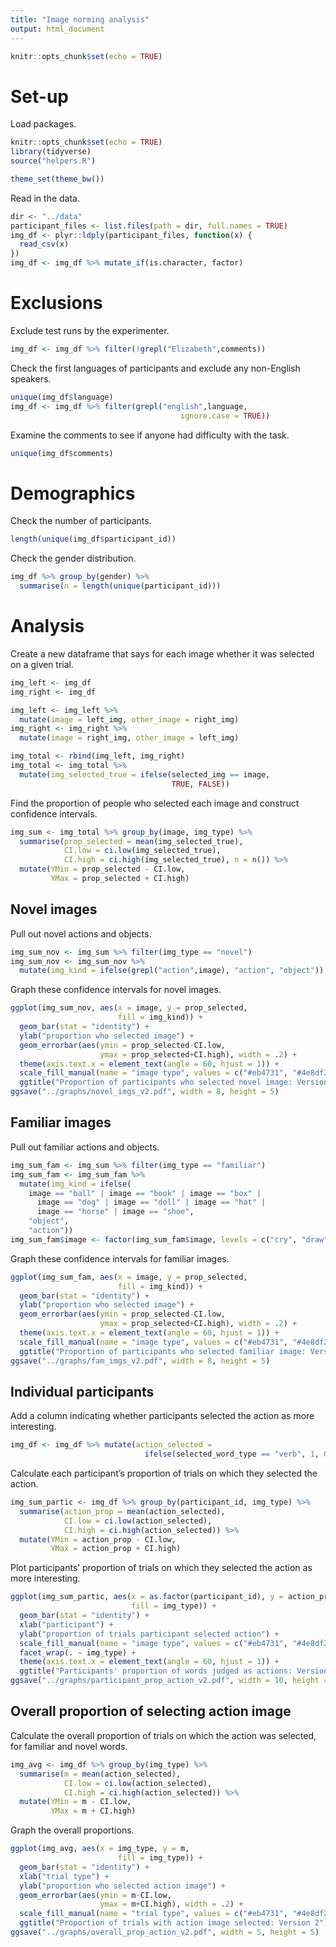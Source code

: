 ```yaml
---
title: "Image norming analysis"
output: html_document
---
```


```r
knitr::opts_chunk$set(echo = TRUE)
```

# Set-up

Load packages.
```r
knitr::opts_chunk$set(echo = TRUE)
library(tidyverse)
source("helpers.R")

theme_set(theme_bw())
```

Read in the data.
```r
dir <- "../data"
participant_files <- list.files(path = dir, full.names = TRUE)
img_df <- plyr::ldply(participant_files, function(x) {
  read_csv(x)
})
img_df <- img_df %>% mutate_if(is.character, factor)
```

# Exclusions

Exclude test runs by the experimenter.
```r
img_df <- img_df %>% filter(!grepl("Elizabeth",comments))
```

Check the first languages of participants and exclude any non-English speakers.
```r
unique(img_df$language)
img_df <- img_df %>% filter(grepl("english",language, 
                                      ignore.case = TRUE))
```

Examine the comments to see if anyone had difficulty with the task.
```r
unique(img_df$comments)
```

# Demographics

Check the number of participants.
```r
length(unique(img_df$participant_id))
```

Check the gender distribution.
```r
img_df %>% group_by(gender) %>% 
  summarise(n = length(unique(participant_id)))
```

# Analysis

Create a new dataframe that says for each image whether it was selected on a given trial.
```r
img_left <- img_df
img_right <- img_df

img_left <- img_left %>% 
  mutate(image = left_img, other_image = right_img)
img_right <- img_right %>% 
  mutate(image = right_img, other_image = left_img)

img_total <- rbind(img_left, img_right)
img_total <- img_total %>% 
  mutate(img_selected_true = ifelse(selected_img == image, 
                                    TRUE, FALSE))
```

Find the proportion of people who selected each image and construct confidence intervals.
```r
img_sum <- img_total %>% group_by(image, img_type) %>% 
  summarise(prop_selected = mean(img_selected_true), 
            CI.low = ci.low(img_selected_true),
            CI.high = ci.high(img_selected_true), n = n()) %>%
  mutate(YMin = prop_selected - CI.low, 
         YMax = prop_selected + CI.high)
```

## Novel images

Pull out novel actions and objects.
```r
img_sum_nov <- img_sum %>% filter(img_type == "novel")
img_sum_nov <- img_sum_nov %>% 
  mutate(img_kind = ifelse(grepl("action",image), "action", "object"))
```

Graph these confidence intervals for novel images.
```r
ggplot(img_sum_nov, aes(x = image, y = prop_selected, 
                        fill = img_kind)) +
  geom_bar(stat = "identity") +
  ylab("proportion who selected image") +
  geom_errorbar(aes(ymin = prop_selected-CI.low, 
                    ymax = prop_selected+CI.high), width = .2) +
  theme(axis.text.x = element_text(angle = 60, hjust = 1)) +
  scale_fill_manual(name = "image type", values = c("#eb4731", "#4e8df2")) +
  ggtitle("Proportion of participants who selected novel image: Version 2")
ggsave("../graphs/novel_imgs_v2.pdf", width = 8, height = 5)
```

## Familiar images

Pull out familiar actions and objects.
```r
img_sum_fam <- img_sum %>% filter(img_type == "familiar")
img_sum_fam <- img_sum_fam %>% 
  mutate(img_kind = ifelse(
    image == "ball" | image == "book" | image == "box" | 
      image == "dog" | image == "doll" | image == "hat" | 
      image == "horse" | image == "shoe",
    "object",
    "action"))
img_sum_fam$image <- factor(img_sum_fam$image, levels = c("cry", "draw", "drink", "eat", "read", "sit", "sleep", "wave", "ball", "book", "box", "dog", "doll", "hat", "horse", "shoe"))
```

Graph these confidence intervals for familiar images.
```r
ggplot(img_sum_fam, aes(x = image, y = prop_selected, 
                        fill = img_kind)) +
  geom_bar(stat = "identity") +
  ylab("proportion who selected image") +
  geom_errorbar(aes(ymin = prop_selected-CI.low, 
                    ymax = prop_selected+CI.high), width = .2) +
  theme(axis.text.x = element_text(angle = 60, hjust = 1)) +
  scale_fill_manual(name = "image type", values = c("#eb4731", "#4e8df2")) +
  ggtitle("Proportion of participants who selected familiar image: Version 2")
ggsave("../graphs/fam_imgs_v2.pdf", width = 8, height = 5)
```

## Individual participants

Add a column indicating whether participants selected the action as more interesting.
```r
img_df <- img_df %>% mutate(action_selected = 
                              ifelse(selected_word_type == "verb", 1, 0))
```

Calculate each participant's proportion of trials on which they selected the action.
```r
img_sum_partic <- img_df %>% group_by(participant_id, img_type) %>%
  summarise(action_prop = mean(action_selected),
            CI.low = ci.low(action_selected),
            CI.high = ci.high(action_selected)) %>%
  mutate(YMin = action_prop - CI.low, 
         YMax = action_prop + CI.high)
```

Plot participants' proportion of trials on which they selected the action as more interesting.
```r
ggplot(img_sum_partic, aes(x = as.factor(participant_id), y = action_prop,
                           fill = img_type)) +
  geom_bar(stat = "identity") +
  xlab("participant") +
  ylab("proportion of trials participant selected action") +
  scale_fill_manual(name = "image type", values = c("#eb4731", "#4e8df2")) +
  facet_wrap(. ~ img_type) +
  theme(axis.text.x = element_text(angle = 60, hjust = 1)) +
  ggtitle("Participants' proportion of words judged as actions: Version 2")
ggsave("../graphs/participant_prop_action_v2.pdf", width = 10, height = 5)
```

## Overall proportion of selecting action image

Calculate the overall proportion of trials on which the action was selected, for familiar and novel words.
```r
img_avg <- img_df %>% group_by(img_type) %>% 
  summarise(m = mean(action_selected),
            CI.low = ci.low(action_selected),
            CI.high = ci.high(action_selected)) %>%
  mutate(YMin = m - CI.low, 
         YMax = m + CI.high)
```

Graph the overall proportions.
```r
ggplot(img_avg, aes(x = img_type, y = m, 
                        fill = img_type)) +
  geom_bar(stat = "identity") +
  xlab("trial type") +
  ylab("proportion who selected action image") +
  geom_errorbar(aes(ymin = m-CI.low, 
                    ymax = m+CI.high), width = .2) +
  scale_fill_manual(name = "trial type", values = c("#eb4731", "#4e8df2")) +
  ggtitle("Proportion of trials with action image selected: Version 2")
ggsave("../graphs/overall_prop_action_v2.pdf", width = 5, height = 5)
```

